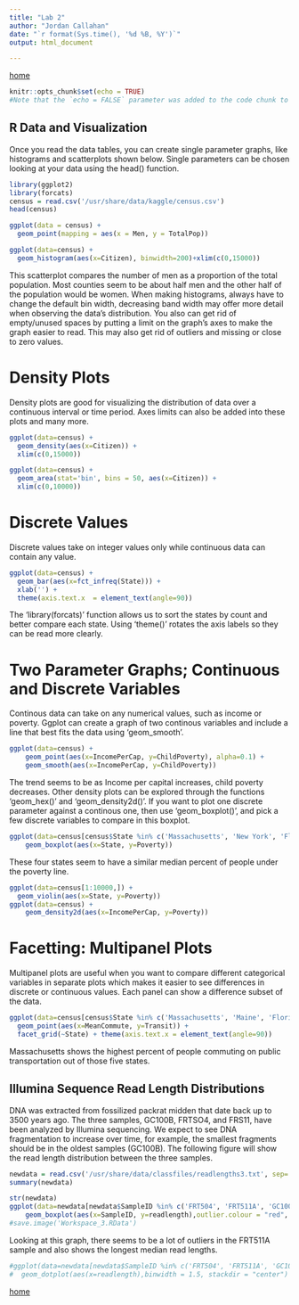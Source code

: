 ```yaml
---
title: "Lab 2"
author: "Jordan Callahan"
date: "`r format(Sys.time(), '%d %B, %Y')`"
output: html_document

---
```


[home](https://rsh249.github.io/applied_bioinformatics)


```r
knitr::opts_chunk$set(echo = TRUE)
#Note that the `echo = FALSE` parameter was added to the code chunk to prevent printing of the R code that generated the plot.
```

## R Data and Visualization


Once you read the data tables, you can create single parameter graphs, like histograms and scatterplots shown below. Single parameters can be chosen looking at your data using the head() function. 

```r
library(ggplot2)
library(forcats)
census = read.csv('/usr/share/data/kaggle/census.csv')
head(census)
```


```r
ggplot(data = census) +
  geom_point(mapping = aes(x = Men, y = TotalPop))

ggplot(data=census) +
  geom_histogram(aes(x=Citizen), binwidth=200)+xlim(c(0,15000))
```

This scatterplot compares the number of men as a proportion of the total population. Most counties seem to be about half men and the other half of the population would be women. 
When making histograms, always have to change the default bin width, decreasing band width may offer more detail when observing the data's distribution. You also can get rid of empty/unused spaces by putting a limit on the graph's axes to make the graph easier to read. This may also get rid of outliers and missing or close to zero values. 

# Density Plots

Density plots are good for visualizing the distribution of data over a continuous interval or time period. Axes limits can also be added into these plots and many more. 

```r

ggplot(data=census) +
  geom_density(aes(x=Citizen)) +
  xlim(c(0,15000))

ggplot(data=census) +
  geom_area(stat='bin', bins = 50, aes(x=Citizen)) +
  xlim(c(0,10000))
```


# Discrete Values

Discrete values take on integer values only while continuous data can contain any value. 

```r
ggplot(data=census) +
  geom_bar(aes(x=fct_infreq(State))) +
  xlab('') +
  theme(axis.text.x  = element_text(angle=90))
```

The 'library(forcats)' function allows us to sort the states by count and better compare each state. Using 'theme()' rotates the axis labels so they can be read more clearly. 

# Two Parameter Graphs; Continuous and Discrete Variables

Continous data can take on any numerical values, such as income or poverty. Ggplot can create a graph of two continous variables and include a line that best fits the data using 'geom_smooth'.

```r
ggplot(data=census) + 
    geom_point(aes(x=IncomePerCap, y=ChildPoverty), alpha=0.1) +
    geom_smooth(aes(x=IncomePerCap, y=ChildPoverty)) 

```

The trend seems to be as Income per capital increases, child poverty decreases. Other density plots can be explored through the functions 'geom_hex()' and 'geom_density2d()'. If you want to plot one discrete parameter against a continous one, then use 'geom_boxplot()', and pick a few discrete variables to compare in this boxplot. 

```r
ggplot(data=census[census$State %in% c('Massachusetts', 'New York', 'Florida', 'Texas'),]) + 
    geom_boxplot(aes(x=State, y=Poverty)) 
```

These four states seem to have a similar median percent of people under the poverty line. 

```r
ggplot(data=census[1:10000,]) + 
  geom_violin(aes(x=State, y=Poverty)) 
ggplot(data=census) + 
    geom_density2d(aes(x=IncomePerCap, y=Poverty)) 
```

# Facetting: Multipanel Plots

Multipanel plots are useful when you want to compare different categorical variables in separate plots which makes it easier to see differences in discrete or continuous values. Each panel can show a difference subset of the data. 

```r
ggplot(data=census[census$State %in% c('Massachusetts', 'Maine', 'Florida', 'Texas', 'Wisconsin'),]) + 
  geom_point(aes(x=MeanCommute, y=Transit)) +
  facet_grid(~State) + theme(axis.text.x = element_text(angle=90))
```

Massachusetts shows the highest percent of people commuting on public transportation out of those five states.

## Illumina Sequence Read Length Distributions

DNA was extracted from fossilized packrat midden that date back up to 3500 years ago. The three samples, GC100B, FRTSO4, and FRS11, have been analyzed by Illumina sequencing. We expect to see DNA fragmentation to increase over time, for example, the smallest fragments should be in the oldest samples (GC100B). The following figure will show the read length distribution between the three samples. 

```r
newdata = read.csv('/usr/share/data/classfiles/readlengths3.txt', sep=' ')
summary(newdata)

```


```r
str(newdata)
ggplot(data=newdata[newdata$SampleID %in% c('FRT504', 'FRT511A', 'GC100B'),]) + 
    geom_boxplot(aes(x=SampleID, y=readlength),outlier.colour = "red", outlier.alpha = 0.5) 
#save.image('Workspace_3.RData')
```

Looking at this graph, there seems to be a lot of outliers in the FRT511A sample and also shows the longest median read lengths. 


```r
#ggplot(data=newdata[newdata$SampleID %in% c('FRT504', 'FRT511A', 'GC100B'),]) +
#  geom_dotplot(aes(x=readlength),binwidth = 1.5, stackdir = "center")
```



[home](https://rsh249.github.io/applied_bioinformatics)